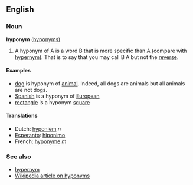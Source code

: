 ==English==
=== Noun ===
'''hyponym''' ([[hyponyms]])

#A hyponym of A is a word B that is more specific than A (compare with [[hypernym]]). That is to say that you may call B A but not the [[reverse]]. 

====Examples====
* [[dog]] is hyponym of [[animal]]. Indeed, all dogs are animals but all animals are not dogs.
* [[Spanish]] is a hyponym of [[European]]
* [[rectangle]] is a hyponym [[square]]

==== Translations ====
*Dutch: [[hyponiem]] ''n''
*[[Esperanto]]: [[hiponimo]]
*French: [[hyponyme]] ''m''

=== See also ===
*[[hypernym]]
*[[w:hyponym|Wikipedia article on hyponyms]]